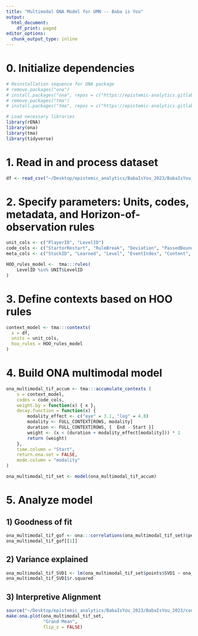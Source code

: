 ```yaml
---
title: "Multimodal ONA Model for UMN -- Baba is You"
output:
  html_document:
    df_print: paged
editor_options: 
  chunk_output_type: inline
---
```


# 0. Initialize dependencies 
```r
# Reinstallation sequence for ONA package
# remove.packages("ona")
# install.packages("ona", repos = c("https://epistemic-analytics.gitlab.io/qe-packages/ona/cran/", "https://cran.rstudio.org"))
# remove.packages("tma")
# install.packages("tma", repos = c("https://epistemic-analytics.gitlab.io/qe-packages/tma/cran/", "https://cran.rstudio.org"))

# Load necessary libraries 
library(rENA)
library(ona) 
library(tma)
library(tidyverse)
```

# 1. Read in and process dataset
```r
df <- read_csv("~/Desktop/epistemic_analytics/BabaIsYou_2023/BabaIsYou_2023/data/combined.csv") %>% as.data.frame()
```

# 2. Specify parameters: Units, codes, metadata, and Horizon-of-observation rules
```r
unit_cols <- c("PlayerID", "LevelID")
code_cols <- c("StartorRestart", "RuleBreak", "Deviation", "PassedBoundary", "Flag", "YouObject", "YouRule", "TextObstacle", "BrokenStop", "OutsideText", "WinText", "Is-Outside", "ObjectObstacle", "OtherObstacle")
meta_cols <- c("StuckID", "Learned", "Level", "EventIndex", "Content", "unique_index")

HOO_rules_model <-  tma:::rules(
    LevelID %in% UNIT$LevelID 
)
```

# 3. Define contexts based on HOO rules
```r
context_model <- tma:::contexts(
  x = df,
  units = unit_cols,
  hoo_rules = HOO_rules_model
)
```

# 4. Build ONA multimodal model 
```r
ona_multimodal_tif_accum <- tma:::accumulate_contexts (
    x = context_model,
    codes = code_cols,
    weight.by = function(x) { x },
    decay.function = function(x) {
        modality_effect <- c("eye" = 3.1, "log" = 4.8)
        modality <- FULL_CONTEXT[ROWS, modality]
        duration <- FULL_CONTEXT[ROWS, {  End - Start }]
        weight <- (x < (duration + modality_effect[modality])) * 1
        return (weight)
    },
    time.column = "Start", 
    return.ena.set = FALSE,
    mode.column = "modality"
) 

ona_multimodal_tif_set <- model(ona_multimodal_tif_accum)
```

# 5. Analyze model
## 1) Goodness of fit
```r
ona_multimodal_tif_gof <- ona:::correlations(ona_multimodal_tif_set)$pearson
ona_multimodal_tif_gof[[1]]
```
## 2) Variance explained
```r
ona_multimodal_tif_SVD1 <- lm(ona_multimodal_tif_set$points$SVD1 ~ ona_multimodal_tif_set$points$LevelID) %>% summary()
ona_multimodal_tif_SVD1$r.squared
```
## 3) Interpretive Alignment
```r
source("~/Desktop/epistemic_analytics/BabaIsYou_2023/BabaIsYou_2023/code/ona_plotter_babaisyou.R")
make.ona.plot(ona_multimodal_tif_set,
              "Grand Mean",
              flip_x = FALSE)
```

